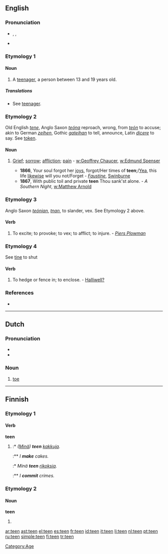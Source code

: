 ==English==

===Pronunciation===
* {{enPR|tēn}}, {{IPA|/tiːn/}}, {{SAMPA|/ti:n/}}
*: {{rhymes|iːn}}
* {{audio|en-us-teen.ogg|Audio (US)}}

===Etymology 1===
{{back-form|teenager}}

====Noun====
{{en-noun}}

# A [[teenager]], a person between 13 and 19 years old.

=====Translations=====
* See [[teenager]].

===Etymology 2===
Old English ''[[tene]]'', Anglo Saxon ''[[teóna]]'' reproach, wrong, from ''[[teón]]'' to accuse; akin to German ''[[zeihen]]'', Gothic ''[[gateihan]]'' to tell, announce, Latin ''[[dicere]]'' to say. See [[token]].

====Noun====
{{en-noun}}

# {{obsolete}} [[grief|Grief]]; [[sorrow]]; [[affliction]]; [[pain]] - [[w:Geoffrey Chaucer]], [[w:Edmund Spenser]]
#* '''1866''', Your soul forgot her [[joy]]s, forgot/Her times of '''teen''';/[[Yea]], this life [[likewise]] will you not/Forget - ''[[Wikisource:Faustine|Faustine]]'', [[w:Algernon Swinburne|Swinburne]]
#* '''1867''', With public toil and private '''teen''' Thou sank'st alone. - ''A Southern Night'', [[w:Matthew Arnold]]

===Etymology 3===
Anglo Saxon ''[[teónian]]'', ''[[tnan]]'', to slander, vex. See Etymology 2 above.

====Verb====
{{en-verb}}

# {{transitive|obsolete}} To excite; to provoke; to vex; to afflict; to injure. - ''[[Piers Plowman]]''

===Etymology 4===
See [[tine]] to shut

====Verb====
{{en-verb}}

# {{transitive|obsolete|provincial}} To hedge or fence in; to enclose. - [[Halliwell?]]

===References===
* {{R:1913}}

[[Category:Age]]

----

==Dutch==

===Pronunciation===
* {{audio|Nl-teen.ogg|audio}}
* {{IPA|/'teːn/|lang=nl}}

===Noun===
{{nl-noun|g=m|tenen|teentje}}

# {{context|anatomy|lang=nl}} [[toe]]

----

==Finnish==

===Etymology 1===

====Verb====
'''teen'''

# {{fi-form of|tehdä|type=verb|pr=first-person|pl=singular|mood=indicative|tense=present|}}
#:* ''([[minä|Minä]]) '''teen''' [[kakku|kakkuja]].''
#:** ''I '''make''' cakes.''
#:* ''Minä '''teen''' [[rikos|rikoksia]].''
#:** ''I '''commit''' crimes.''

===Etymology 2===

====Noun====
'''teen'''

# {{fi-form of|tee|type=noun|case=genitive|pl=singular}}

[[ar:teen]]
[[ast:teen]]
[[el:teen]]
[[es:teen]]
[[fr:teen]]
[[id:teen]]
[[it:teen]]
[[li:teen]]
[[nl:teen]]
[[pt:teen]]
[[ru:teen]]
[[simple:teen]]
[[fi:teen]]
[[tr:teen]]